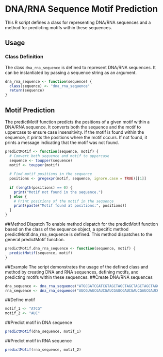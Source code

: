 # DNA/RNA Sequence Motif Prediction

This R script defines a class for representing DNA/RNA sequences and a method for predicting motifs within these sequences.

## Usage

### Class Definition

The class `dna_rna_sequence` is defined to represent DNA/RNA sequences. It can be instantiated by passing a sequence string as an argument.

```r
dna_rna_sequence <- function(sequence) {
  class(sequence) <- "dna_rna_sequence"
  return(sequence)
}
```
## Motif Prediction
The predictMotif function predicts the positions of a given motif within a DNA/RNA sequence. It converts both the sequence and the motif to uppercase to ensure case insensitivity. If the motif is found within the sequence, it prints the positions where the motif occurs. If not found, it prints a message indicating that the motif was not found.

```r
predictMotif <- function(sequence, motif) {
  # Convert both sequence and motif to uppercase
  sequence <- toupper(sequence)
  motif <- toupper(motif)
  
  # Find motif positions in the sequence
  positions <- gregexpr(motif, sequence, ignore.case = TRUE)[[1]]
  
  if (length(positions) == 0) {
    print("Motif not found in the sequence.")
  } else {
    # Print positions of the motif in the sequence
    print(paste("Motif found at positions:", positions))
  }
}
```
##Method Dispatch
To enable method dispatch for the predictMotif function based on the class of the sequence object, a specific method predictMotif.dna_rna_sequence is defined. This method dispatches to the general predictMotif function.

```r
predictMotif.dna_rna_sequence <- function(sequence, motif) {
  predictMotif(sequence, motif)
}
```

##Example
The script demonstrates the usage of the defined class and method by creating DNA and RNA sequences, defining motifs, and predicting motifs within these sequences.
##Create DNA/RNA sequences

```r
dna_sequence <- dna_rna_sequence("ATGCGATCGATCGTAGCTAGCTAGCTAGCTAGCTAGCTAGCTAGCTAGCT")
rna_sequence <- dna_rna_sequence("AUCGUAUCGAUCGAUCGAUCGAUCGAUCGAUCGAUCGAUCGAUCGAUCGA")
```


##Define motif

```r
motif_1 <- "ATCG"
motif_2 <- "AUC"
```

##Predict motif in DNA sequence

```r
predictMotif(dna_sequence, motif_1)
```

##Predict motif in RNA sequence

```r
predictMotif(rna_sequence, motif_2)
```
